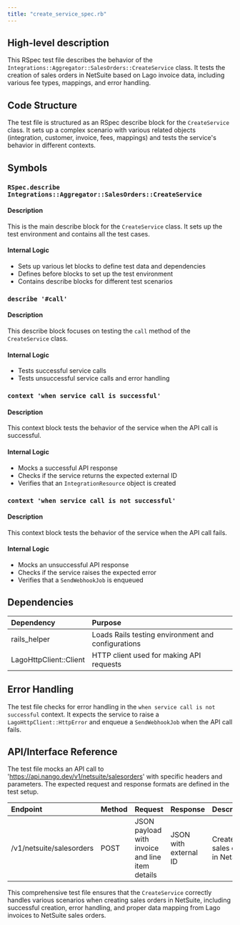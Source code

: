 ```yaml
---
title: "create_service_spec.rb"
---
```


## High-level description
This RSpec test file describes the behavior of the `Integrations::Aggregator::SalesOrders::CreateService` class. It tests the creation of sales orders in NetSuite based on Lago invoice data, including various fee types, mappings, and error handling.

## Code Structure
The test file is structured as an RSpec describe block for the `CreateService` class. It sets up a complex scenario with various related objects (integration, customer, invoice, fees, mappings) and tests the service's behavior in different contexts.

## Symbols

### `RSpec.describe Integrations::Aggregator::SalesOrders::CreateService`
#### Description
This is the main describe block for the `CreateService` class. It sets up the test environment and contains all the test cases.

#### Internal Logic
- Sets up various let blocks to define test data and dependencies
- Defines before blocks to set up the test environment
- Contains describe blocks for different test scenarios

### `describe '#call'`
#### Description
This describe block focuses on testing the `call` method of the `CreateService` class.

#### Internal Logic
- Tests successful service calls
- Tests unsuccessful service calls and error handling

### `context 'when service call is successful'`
#### Description
This context block tests the behavior of the service when the API call is successful.

#### Internal Logic
- Mocks a successful API response
- Checks if the service returns the expected external ID
- Verifies that an `IntegrationResource` object is created

### `context 'when service call is not successful'`
#### Description
This context block tests the behavior of the service when the API call fails.

#### Internal Logic
- Mocks an unsuccessful API response
- Checks if the service raises the expected error
- Verifies that a `SendWebhookJob` is enqueued

## Dependencies
| Dependency | Purpose |
|:-----------|:--------|
| rails_helper | Loads Rails testing environment and configurations |
| LagoHttpClient::Client | HTTP client used for making API requests |

## Error Handling
The test file checks for error handling in the `when service call is not successful` context. It expects the service to raise a `LagoHttpClient::HttpError` and enqueue a `SendWebhookJob` when the API call fails.

## API/Interface Reference
The test file mocks an API call to 'https://api.nango.dev/v1/netsuite/salesorders' with specific headers and parameters. The expected request and response formats are defined in the test setup.

| Endpoint | Method | Request | Response | Description |
|:---------|:-------|:--------|:---------|:------------|
| /v1/netsuite/salesorders | POST | JSON payload with invoice and line item details | JSON with external ID | Creates a sales order in NetSuite |

This comprehensive test file ensures that the `CreateService` correctly handles various scenarios when creating sales orders in NetSuite, including successful creation, error handling, and proper data mapping from Lago invoices to NetSuite sales orders.